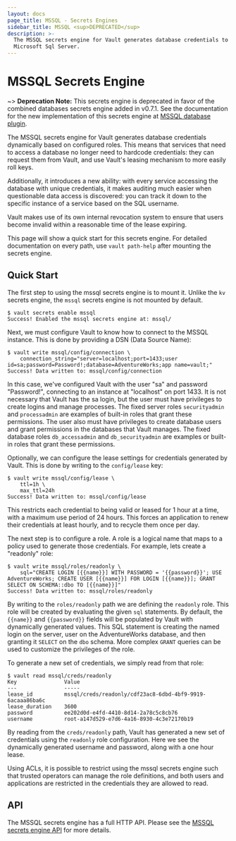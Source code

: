 ```yaml
---
layout: docs
page_title: MSSQL - Secrets Engines
sidebar_title: MSSQL <sup>DEPRECATED</sup>
description: >-
  The MSSQL secrets engine for Vault generates database credentials to access
  Microsoft Sql Server.
---
```


# MSSQL Secrets Engine

~> **Deprecation Note:** This secrets engine is deprecated in favor of the
combined databases secrets engine added in v0.7.1. See the documentation for
the new implementation of this secrets engine at
[MSSQL database plugin](/docs/secrets/databases/mssql.html).

The MSSQL secrets engine for Vault generates database credentials
dynamically based on configured roles. This means that services that need
to access a database no longer need to hardcode credentials: they can request
them from Vault, and use Vault's leasing mechanism to more easily roll keys.

Additionally, it introduces a new ability: with every service accessing
the database with unique credentials, it makes auditing much easier when
questionable data access is discovered: you can track it down to the specific
instance of a service based on the SQL username.

Vault makes use of its own internal revocation system to ensure that users
become invalid within a reasonable time of the lease expiring.

This page will show a quick start for this secrets engine. For detailed documentation
on every path, use `vault path-help` after mounting the secrets engine.

## Quick Start

The first step to using the mssql secrets engine is to mount it. Unlike the `kv`
secrets engine, the `mssql` secrets engine is not mounted by default.

```
$ vault secrets enable mssql
Success! Enabled the mssql secrets engine at: mssql/
```

Next, we must configure Vault to know how to connect to the MSSQL
instance. This is done by providing a DSN (Data Source Name):

```
$ vault write mssql/config/connection \
    connection_string="server=localhost;port=1433;user id=sa;password=Password!;database=AdventureWorks;app name=vault;"
Success! Data written to: mssql/config/connection
```

In this case, we've configured Vault with the user "sa" and password "Password!",
connecting to an instance at "localhost" on port 1433. It is not necessary
that Vault has the sa login, but the user must have privileges to create
logins and manage processes. The fixed server roles `securityadmin` and
`processadmin` are examples of built-in roles that grant these permissions. The
user also must have privileges to create database users and grant permissions in
the databases that Vault manages. The fixed database roles `db_accessadmin` and
`db_securityadmin` are examples or built-in roles that grant these permissions.

Optionally, we can configure the lease settings for credentials generated
by Vault. This is done by writing to the `config/lease` key:

```
$ vault write mssql/config/lease \
    ttl=1h \
    max_ttl=24h
Success! Data written to: mssql/config/lease
```

This restricts each credential to being valid or leased for 1 hour
at a time, with a maximum use period of 24 hours. This forces an
application to renew their credentials at least hourly, and to recycle
them once per day.

The next step is to configure a role. A role is a logical name that maps
to a policy used to generate those credentials. For example, lets create
a "readonly" role:

```
$ vault write mssql/roles/readonly \
    sql="CREATE LOGIN [{{name}}] WITH PASSWORD = '{{password}}'; USE AdventureWorks; CREATE USER [{{name}}] FOR LOGIN [{{name}}]; GRANT SELECT ON SCHEMA::dbo TO [{{name}}]"
Success! Data written to: mssql/roles/readonly
```

By writing to the `roles/readonly` path we are defining the `readonly` role.
This role will be created by evaluating the given `sql` statements. By
default, the `{{name}}` and `{{password}}` fields will be populated by
Vault with dynamically generated values. This SQL statement is creating
the named login on the server, user on the AdventureWorks database, and
then granting it `SELECT` on the `dbo` schema. More complex `GRANT` queries
can be used to customize the privileges of the role.

To generate a new set of credentials, we simply read from that role:

```
$ vault read mssql/creds/readonly
Key               Value
---               -----
lease_id          mssql/creds/readonly/cdf23ac8-6dbd-4bf9-9919-6acaaa86ba6c
lease_duration    3600
password          ee202d0d-e4fd-4410-8d14-2a78c5c8cb76
username          root-a147d529-e7d6-4a16-8930-4c3e72170b19
```

By reading from the `creds/readonly` path, Vault has generated a new
set of credentials using the `readonly` role configuration. Here we
see the dynamically generated username and password, along with a one
hour lease.

Using ACLs, it is possible to restrict using the mssql secrets engine such
that trusted operators can manage the role definitions, and both
users and applications are restricted in the credentials they are
allowed to read.

## API

The MSSQL secrets engine has a full HTTP API. Please see the
[MSSQL secrets engine API](/api/secret/mssql) for more
details.
